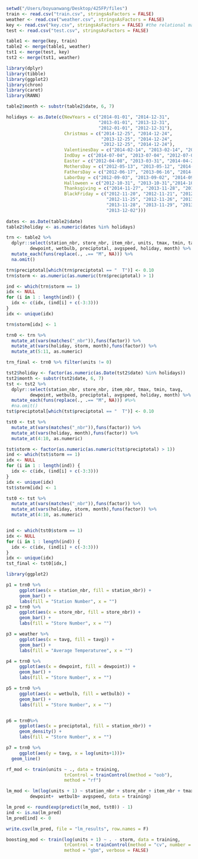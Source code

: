 ```r
setwd("/Users/boyuanwang/Desktop/425FP/files")
train <- read.csv("train.csv", stringsAsFactors = FALSE)
weather <- read.csv("weather.csv", stringsAsFactors = FALSE)
key <- read.csv("key.csv", stringsAsFactors = FALSE) #the relational mapping between stores and the weather stations that cover them
test <- read.csv("test.csv", stringsAsFactors = FALSE)

table1 <- merge(key, train)
table2 <- merge(table1, weather)
tst1 <- merge(test, key)
tst2 <- merge(tst1, weather)

library(dplyr)
library(tibble)
library(ggplot2)
library(chron)
library(caret)
library(RANN)
```
```r
table2$month <- substr(table2$date, 6, 7)

holidays <- as.Date(c(NewYears = c("2014-01-01", "2014-12-31",
                                   "2013-01-01", "2013-12-31",
                                   "2012-01-01", "2012-12-31"), 
                      Christmas = c("2014-12-25", "2014-12-24", 
                                    "2013-12-25", "2014-12-24",
                                    "2012-12-25", "2014-12-24"), 
                      ValentinesDay = c("2014-02-14", "2013-02-14", "2012-02-14"),
                      IndDay = c("2014-07-04", "2013-07-04", "2012-07-04"),
                      Easter = c("2012-04-08", "2013-03-31", "2014-04-20"),
                      MothersDay = c("2012-05-13", "2013-05-12", "2014-05-11"),
                      FathersDay = c("2012-06-17", "2013-06-16", "2014-06-15"),
                      LaborDay = c("2012-09-03", "2013-09-02", "2014-09-01"),
                      Halloween = c("2012-10-31", "2013-10-31","2014-10-31"),
                      Thanksgiving = c("2014-11-27", "2013-11-28", "2012-11-22"),
                      BlackFriday = c("2012-11-20", "2012-11-21", "2012-11-23", "2012-11-24",
                                      "2012-11-25", "2012-11-26", "2013-11-26", "2013-11-27",
                                      "2013-11-28", "2013-11-29", "2013-11-30", "2013-12-01",
                                      "2013-12-02")))
                      
dates <- as.Date(table2$date)
table2$holiday <- as.numeric(dates %in% holidays)
```
```r


trn <- table2 %>% 
  dplyr::select(station_nbr, store_nbr, item_nbr, units, tmax, tmin, tavg, 
         dewpoint, wetbulb, preciptotal, avgspeed, holiday, month) %>% 
  mutate_each(funs(replace(., .== "M", NA))) %>% 
  na.omit()

trn$preciptotal[which(trn$preciptotal == "  T")] <- 0.10
trn$storm <- as.numeric(as.numeric(trn$preciptotal) > 1)

ind <- which(trn$storm == 1)
idx <- NULL
for (i in 1 : length(ind)) {
  idx <- c(idx, (ind[i] + c(-3:3)))
}
idx <- unique(idx)

trn$storm[idx] <- 1

trn0 <- trn %>% 
  mutate_at(vars(matches("_nbr")),funs(factor)) %>% 
  mutate_at(vars(holiday, storm, month),funs(factor)) %>% 
  mutate_at(5:11, as.numeric)
```

```r
trn_final <- trn0 %>% filter(units != 0)
```


```r

tst2$holiday <- factor(as.numeric(as.Date(tst2$date) %in% holidays))
tst2$month <- substr(tst2$date, 6, 7)
tst <- tst2 %>% 
  dplyr::select(station_nbr, store_nbr, item_nbr, tmax, tmin, tavg, 
         dewpoint, wetbulb, preciptotal, avgspeed, holiday, month) %>% 
  mutate_each(funs(replace(., .== "M", NA))) #%>% 
  #na.omit()
tst$preciptotal[which(tst$preciptotal == "  T")] <- 0.10

tst0 <- tst %>% 
  mutate_at(vars(matches("_nbr")),funs(factor)) %>% 
  mutate_at(vars(holiday, month),funs(factor)) %>% 
  mutate_at(4:10, as.numeric)
```
```r
tst$storm <- factor(as.numeric(as.numeric(tst$preciptotal) > 1))
ind <- which(tst$storm == 1)
idx <- NULL
for (i in 1 : length(ind)) {
  idx <- c(idx, (ind[i] + c(-3:3)))
}
idx <- unique(idx)
tst$storm[idx] <- 1

tst0 <- tst %>% 
  mutate_at(vars(matches("_nbr")),funs(factor)) %>% 
  mutate_at(vars(holiday, storm, month),funs(factor)) %>% 
  mutate_at(4:10, as.numeric)


ind <- which(tst0$storm == 1)
idx <- NULL
for (i in 1 : length(ind)) {
  idx <- c(idx, (ind[i] + c(-3:3)))
}
idx <- unique(idx)
tst_final <- tst0[idx,]
```

```r
library(ggplot2)

p1 = trn0 %>%
     ggplot(aes(x = station_nbr, fill = station_nbr)) +
     geom_bar() +
     labs(fill = "Station Number", x = "")
p2 = trn0 %>%
     ggplot(aes(x = store_nbr, fill = store_nbr)) +
     geom_bar() +
     labs(fill = "Store Number", x = "")

p3 = weather %>%
     ggplot(aes(x = tavg, fill = tavg)) +
     geom_bar() +
     labs(fill = "Average Temperaturee", x = "")

p4 = trn0 %>%
     ggplot(aes(x = dewpoint, fill = dewpoint)) +
     geom_bar() +
     labs(fill = "Store Number", x = "")

p5 = trn0 %>%
     ggplot(aes(x = wetbulb, fill = wetbulb)) +
     geom_bar() +
     labs(fill = "Store Number", x = "")


p6 = trn0%>%
     ggplot(aes(x = preciptotal, fill = station_nbr)) +
     geom_density() +
     labs(fill = "Store Number", x = "")

p7 = trn0 %>%
     ggplot(aes(y = tavg, x = log(units+1)))+
  geom_line()
```


```r
rf_mod <- train(units ~ ., data = training,
                      trControl = trainControl(method = "oob"),
                      method = "rf")
```


```r
lm_mod <- lm(log(units + 1) ~ station_nbr + store_nbr + item_nbr + tmax + tmin+  tavg+  
         dewpoint+  wetbulb+ avgspeed, data = training)

lm_pred <- round(exp(predict(lm_mod, tst0)) - 1) 
ind <- is.na(lm_pred)
lm_pred[ind] <- 0

write.csv(lm_pred, file = "lm_results", row.names = F)
```


```r
boosting_mod <- train(log(units + 1) ~ . - storm, data = training,
                      trControl = trainControl(method = "cv", number = 5),
                      method = "gbm", verbose = FALSE)
```
























